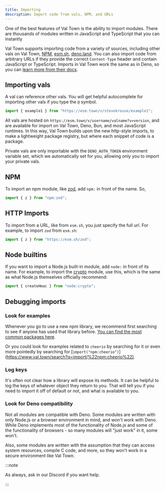 ```yaml
---
title: Importing
description: Import code from vals, NPM, and URLs
---
```



One of the best features of Val Town is the ability to import modules. There are thousands
of modules written in JavaScript and TypeScript that you can instantly

Val Town supports importing code from a variety of sources, including other vals on Val Town,
[NPM](https://www.npmjs.com/), [esm.sh](https://esm.sh/), [deno.land](https://deno.land/x).
You can also import code from arbitrary URLs if they provide the correct `Content-Type` header
and contain JavaScript or TypeScript.
Imports in Val Town work the same as in Deno, so you can [learn more from their docs](https://docs.deno.com/runtime/manual/basics/modules/).

## Importing vals

A val can reference other vals. You will get helpful autocomplete for importing other vals if
you type the `@` symbol.

```ts
import { example1 } from "https://esm.town/v/stevekrouse/example1";
```

All vals are hosted on `https://esm.town/v/username/valname?v=version`,
and are available for import on Val Town, Deno, Bun, and most JavaScript runtimes.
In this way, Val Town builds upon the new http-style imports, to make a lightweight package registry,
but where each snippet of code is a package.

Private vals are only importable with the `DENO_AUTH_TOKEN` environment variable set, which we
automatically set for you, allowing only you to import your private vals.

## NPM

To import an npm module, like [zod](https://www.npmjs.com/package/zod), add
`npm:` in front of the name. So,

```ts
import { z } from "npm:zod";
```

## HTTP Imports

To import from a URL, like from `esm.sh`, you just specify the full url. For
example, to import `zod` from `esm.sh`:

```ts
import { z } from "https://esm.sh/zod";
```

## Node builtins

If you want to import a Node.js built-in module, add `node:` in front of its
name. For example, to import the
[crypto](https://nodejs.org/dist/latest-v20.x/docs/api/crypto.html) module, use
this, which is the same as what Node.js themselves officially recommend:

```ts
import { createHmac } from "node:crypto";
```

## Debugging imports

### Look for examples

Whenever you go to use a new npm library, we recommend first searching to see if
anyone has used that library before.
[You can find the most common packages here](https://www.val.town/examples/packages).

Or you could look for examples related to `cheerio` by searching for it or even
more pointedly by searching for [`import("npm:cheerio")`](https://www.val.town/search?q=import(%22npm:cheerio%22).

### Log keys

It's often not clear how a library will expose its methods. It can be helpful to
log the keys of whatever object they return to you. That will tell you if you
need to import it off of default or not, and what is available to you.

<Val url="https://www.val.town/embed/stevekrouse.debugCheerioEx" />

### Look for Deno compatibility

Not all modules are compatible with Deno.
Some modules are written with only Node.js or a browser environment in mind, and
won't work with Deno. While Deno implements most of the functionality of Node.js
and some of the functionality of browsers - so many modules will "just work" in
it, some won't.

Also, some modules are written with the assumption that they can access system
resources, compile C code, and more, so they won't work in a secure environment
like Val Town.

:::note

As always, ask in our Discord if you want help.

:::
